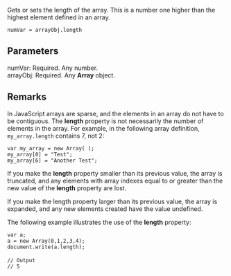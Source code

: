 Gets or sets the length of the array. This is a number one higher than the highest element defined in an array.

 numVar = arrayObj.length

==Parameters==
; numVar: Required. Any number.
; arrayObj: Required. Any '''Array''' object.

==Remarks==
In JavaScript arrays are sparse, and the elements in an array do not have to be contiguous. The '''length''' property is not necessarily the number of elements in the array. For example, in the following array definition, <code>my_array.length</code> contains 7, not 2:

 var my_array = new Array( );
 my_array[0] = "Test";
 my_array[6] = "Another Test";
If you make the '''length''' property smaller than its previous value, the array is truncated, and any elements with array indexes equal to or greater than the new value of the '''length''' property are lost.

If you make the length property larger than its previous value, the array is expanded, and any new elements created have the value undefined.

The following example illustrates the use of the '''length''' property:

 var a;
 a = new Array(0,1,2,3,4);
 document.write(a.length);
 
 // Output
 // 5

